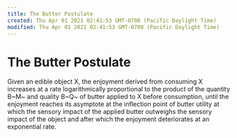 ```yaml
---
title: The Butter Postulate
created: Thu Apr 01 2021 02:41:53 GMT-0700 (Pacific Daylight Time)
modified: Thu Apr 01 2021 02:41:53 GMT-0700 (Pacific Daylight Time)
---
```

# The Butter Postulate

Given an edible object X, the enjoyment derived from consuming X increases at a rate logarithmically proportional to the product of the quantity B~M~ and quality B~Q~ of butter applied to X before consumption, until the enjoyment reaches its asymptote at the inflection point of butter utility at which the sensory impact of the applied butter outweighs the sensory impact of the object and after which the enjoyment deteriorates at an exponential rate.